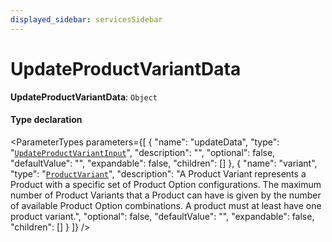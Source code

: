 ```yaml
---
displayed_sidebar: servicesSidebar
---
```



# UpdateProductVariantData

 **UpdateProductVariantData**: `Object`

#### Type declaration

<ParameterTypes parameters={[
  {
    "name": "updateData",
    "type": "[`UpdateProductVariantInput`](UpdateProductVariantInput.mdx)",
    "description": "",
    "optional": false,
    "defaultValue": "",
    "expandable": false,
    "children": []
  },
  {
    "name": "variant",
    "type": "[`ProductVariant`](../classes/ProductVariant.mdx)",
    "description": "A Product Variant represents a Product with a specific set of Product Option configurations. The maximum number of Product Variants that a Product can have is given by the number of available Product Option combinations. A product must at least have one product variant.",
    "optional": false,
    "defaultValue": "",
    "expandable": false,
    "children": []
  }
]} />
